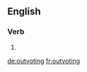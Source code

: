 ==English==

===Verb===
{{head|en}}

# {{present participle of|outvote|lang=en}}

[[de:outvoting]]
[[fr:outvoting]]